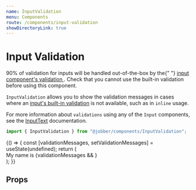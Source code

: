 ```yaml
---
name: InputValidation
menu: Components
route: /components/input-validation
showDirectoryLink: true
---
```



# Input Validation

<ComponentStatus stage="ready" responsive="yes" accessible="yes" />

<Banner type="warning">
  90% of validation for inputs will be handled out-of-the-box by the{" "}
  <a href="/components/input-text/#validation-message">
    input component's validation
  </a>
  . Check that you cannot use the built-in validation before using this
  component.
</Banner>

`InputValidation` allows you to show the validation messages in cases where an
[input's built-in validation](/components/input-text/#validation-message) is not
available, such as in `inline` usage.

For more information about `validations` using any of the `Input` components,
see the [InputText](/components/input-text/#validation-message) documentation.

```ts
import { InputValidation } from "@jobber/components/InputValidation";
```

<Playground>
  {() => {
    const [validationMessages, setValidationMessages] = useState(undefined);
    return (
      <div>
        <Text>
          My name is
          <InputText
            validations={{
              required: {
                value: true,
                message: "Please tell me your name",
              },
              pattern: {
                value: /Jeff/,
                message: "Have you considered a better name, like Jeff?",
              },
            }}
            onValidation={setValidationMessages}
            name="myName"
            size="small"
            inline={true}
            maxLength={4}
          />
        </Text>
        {validationMessages && <InputValidation message={validationMessages} />}
      </div>
    );
  }}
</Playground>

## Props

<Props of={InputValidation} />

